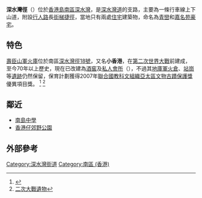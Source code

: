 {{Infobox Hong Kong Road
|   中文街道名稱    =  深水灣徑
|   英文街道名稱    =  Deep Water Bay Drive
|   圖片        =  File:HK Central Ordnance Munitions Depot1941.jpg
|   圖片說明    =  深水灣徑[[軍火庫|軍火庫]]歷史圖片
|   路段總長度  =  0.9
|   車速限制    =  50
|   行車線數量  =  單線雙程
|   所在地區    =  [[南區_(香港)|南區]]
|   起點        =  [[深水灣道|深水灣道]]
|   終點        =  [[南島中學|南島中學]]
|   通車日期    =
}}

'''深水灣徑'''（{{lang-en|'''Deep Water Bay Drive'''}}）位於[[香港島|香港島]][[南區_(香港)|南區]][[深水灣|深水灣]]，是[[深水灣道|深水灣道]]的支路，主要為一條行車線上下山道，附設[[行人路|行人路]]長[[街梯|街梯]][[捷徑|捷徑]]，當地只有兩處[[住宅|住宅]]建築物，命名為[[青巒|青巒]]和[[嘉名苑|嘉名苑]][[豪宅|豪宅]]。

==特色==
[[壽臣山軍火庫|壽臣山軍火庫]]位於南區[[深水灣徑18號|深水灣徑18號]]，又名'''小香港'''，在[[第二次世界大戰|第二次世界大戰]]前建成，至今70年以上歷史，現在已改建為[[酒窖|酒窖]]及[[私人會所|私人會所]]（{{lang|en|Crown Wine Cellars}}），不過其[[地庫|地庫]][[軍火倉|軍火倉]]、[[站崗|站崗]]等[[遺跡|遺跡]]仍然保留，保育計劃獲得2007年[[聯合國教科文組織亞太區文物古蹟保護獎|聯合國教科文組織亞太區文物古蹟保護獎]]優異項目獎。 <ref>{{Cite web |url=http://www.crownwinecellars.com/history/cellar.asp |title=壽臣山軍火庫 (歷史) 英文版 |access-date=2009-10-31 |archive-url=https://web.archive.org/web/20090731123117/http://www.crownwinecellars.com/history/cellar.asp |archive-date=2009-07-31 |dead-url=yes }}</ref> <ref> [http://hk.apple.nextmedia.com/template/apple/art_main.php?iss_id=20080819&sec_id=4104&art_id=11494756 二次大戰遺物]</ref>

==鄰近==
* [[南島中學|南島中學]]
* [[香港仔郊野公園|香港仔郊野公園]]

==外部參考 ==
{{reflist}}

[[Category:深水灣街道|Category:深水灣街道]]
[[Category:南區_(香港)|Category:南區 (香港)]]
